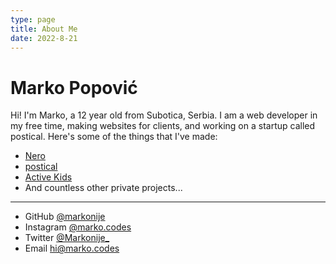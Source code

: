 ```yaml
---
type: page
title: About Me
date: 2022-8-21
---
```


# Marko Popović

Hi! I'm Marko, a 12 year old from Subotica, Serbia. I am a web developer in my free time, making websites for clients, and working on a startup called postical. Here's some of the things that I've made:

- [Nero](https://nero.rs)
- [postical](https://postical.co)
- [Active Kids](https://activekids.rs)
- And countless other private projects...
---

- GitHub [@markonije](https://github.com/markonije)
- Instagram [@marko.codes](https://instagram.com/marko.codes)
- Twitter [@Markonije_](https://twitter.com/Markonije_)
- Email hi@marko.codes

